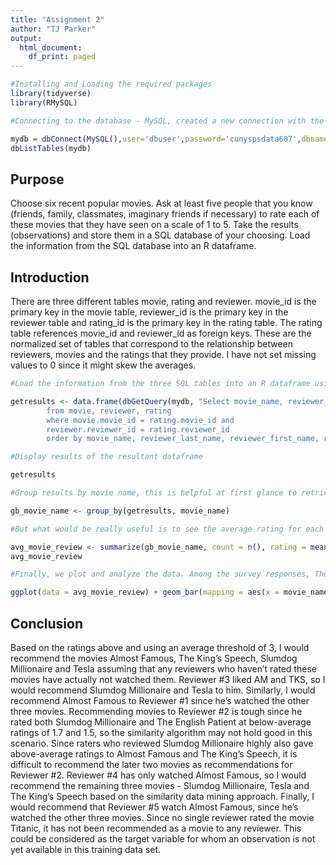 ```yaml
---
title: "Assignment 2"
author: "TJ Parker"
output:
  html_document:
    df_print: paged
---
```


```r
#Installing and Loading the required packages
library(tidyverse)
library(RMySQL)

#Connecting to the database - MySQL, created a new connection with the Login Name: dbuser and Password: cunyspsdata607. This would be one way to share just this connection with relevant users

mydb = dbConnect(MySQL(),user='dbuser',password='cunyspsdata607',dbname='movies',host='localhost')
dbListTables(mydb)
```

## Purpose

Choose six recent popular movies. Ask at least five people that you know (friends, family, classmates, imaginary friends if necessary) to rate each of these movies that they have seen on a scale of 1 to 5. Take the results (observations) and store them in a SQL database of your choosing. Load the information from the SQL database into an R dataframe.

## Introduction

There are three different tables movie, rating and reviewer. movie_id is the primary key in the movie table, reviewer_id is the primary key in the reviewer table and rating_id is the primary key in the rating table. The rating table references movie_id and reviewer_id as foreign keys. These are the normalized set of tables that correspond to the relationship between reviewers, movies and the ratings that they provide. I have not set missing values to 0 since it might skew the averages.

```r

#Load the information from the three SQL tables into an R dataframe using the select statement.

getresults <- data.frame(dbGetQuery(mydb, "Select movie_name, reviewer_last_name, reviewer_first_name, rating 
        from movie, reviewer, rating
        where movie.movie_id = rating.movie_id and
        reviewer.reviewer_id = rating.reviewer_id
        order by movie_name, reviewer_last_name, reviewer_first_name, rating"))

#Display results of the resultant dataframe

getresults

#Group results by movie name, this is helpful at first glance to retrieve ratings by reviewer for each movie.

gb_movie_name <- group_by(getresults, movie_name)

#But what would be really useful is to see the average rating for each movie...

avg_movie_review <- summarize(gb_movie_name, count = n(), rating = mean(round(rating), na.rm=TRUE))
avg_movie_review

#Finally, we plot and analyze the data. Among the survey responses, The King's Speech had the highest rating while Almost Famous came a close second.

ggplot(data = avg_movie_review) + geom_bar(mapping = aes(x = movie_name, y = rating), stat = "identity")

```

## Conclusion

Based on the ratings above and using an average threshold of 3, I would recommend the movies Almost Famous, The King's Speech, Slumdog Millionaire and Tesla assuming that any reviewers who haven't rated these movies have actually not watched them. Reviewer #3 liked AM and TKS, so I would recommend Slumdog Millionaire and Tesla to him. Similarly, I would recommend Almost Famous to Reviewer #1 since he's watched the other three movies. Recommending movies to Reviewer #2 is tough since he rated both Slumdog Millionaire and The English Patient at below-average ratings of 1.7 and 1.5, so the similarity algorithm may not hold good in this scenario. Since raters who reviewed Slumdog Millionaire highly also gave above-average ratings to Almost Famous and The King's Speech, it is difficult to recommend the later two movies as recommendations for Reviewer #2. Reviewer #4 has only watched Almost Famous, so I would recommend the remaining three movies - Slumdog Millionaire, Tesla and The King's Speech based on the similarity data mining approach. Finally, I would recommend that Reviewer #5 watch Almost Famous, since he's watched the other three movies. Since no single reviewer rated the movie Titanic, it has not been recommended as a movie to any reviewer. This could be considered as the target variable for whom an observation is not yet available in this training data set.



